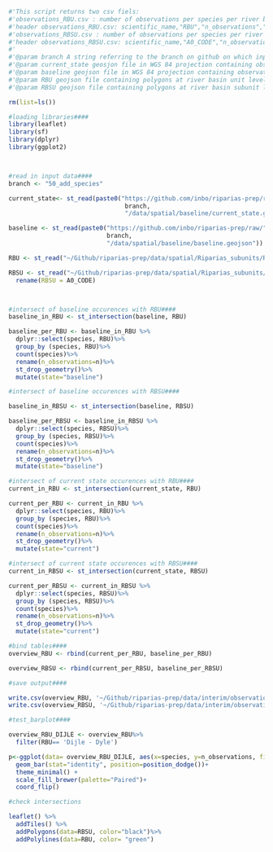 
```r
#'This script returns two csv fiels:
#'observations_RBU.csv : number of observations per species per river basin unit per state (baseline or current) 
#'header observations_RBU.csv: scientific_name,"RBU","n_observations","state"
#'observations_RBSU.csv : number of observations per species per river basin subunit per state (baseline or current)
#'header observations_RBSU.csv: scientific_name,"A0_CODE","n_observations","state"
#'
#'@param branch A string referring to the branch on github on which input data is read in
#'@param current_state geosjon file in WGS 84 projection containing observations from 2010 until now
#'@param baseline geojson file in WGS 84 projection containing observations from 2010 to 2020
#'@param RBU geojson file containing polygons at river basin unit level
#'@param RBSU geojson file containing polygons at river basin subunit level

rm(list=ls())

#loading libraries####
library(leaflet)
library(sf)
library(dplyr)
library(ggplot2)



#read in input data####
branch <- "50_add_species"

current_state<- st_read(paste0("https://github.com/inbo/riparias-prep/raw/", 
                                branch,
                                "/data/spatial/baseline/current_state.geojson"))

baseline <- st_read(paste0("https://github.com/inbo/riparias-prep/raw/", 
                           branch,
                           "/data/spatial/baseline/baseline.geojson"))

RBU <- st_read("~/Github/riparias-prep/data/spatial/Riparias_subunits/RBU_RIPARIAS_12_02_2021.geojson")

RBSU <- st_read("~/Github/riparias-prep/data/spatial/Riparias_subunits/RBSU_RIPARIAS_12_02_2021.geojson")%>%
  rename(RBSU = A0_CODE)



#intersect of baseline occurences with RBU####
baseline_in_RBU <- st_intersection(baseline, RBU)

baseline_per_RBU <- baseline_in_RBU %>%
  dplyr::select(species, RBU)%>%
  group_by (species, RBU)%>%
  count(species)%>%
  rename(n_observations=n)%>%
  st_drop_geometry()%>%
  mutate(state="baseline")

#intersect of baseline occurences with RBSU####

baseline_in_RBSU <- st_intersection(baseline, RBSU)

baseline_per_RBSU <- baseline_in_RBSU %>%
  dplyr::select(species, RBSU)%>%
  group_by (species, RBSU)%>%
  count(species)%>%
  rename(n_observations=n)%>%
  st_drop_geometry()%>%
  mutate(state="baseline")

#intersect of current state occurences with RBU####
current_in_RBU <- st_intersection(current_state, RBU)

current_per_RBU <- current_in_RBU %>%
  dplyr::select(species, RBU)%>%
  group_by (species, RBU)%>%
  count(species)%>%
  rename(n_observations=n)%>%
  st_drop_geometry()%>%
  mutate(state="current")

#intersect of current state occurences with RBSU####
current_in_RBSU <- st_intersection(current_state, RBSU)

current_per_RBSU <- current_in_RBSU %>%
  dplyr::select(species, RBSU)%>%
  group_by (species, RBSU)%>%
  count(species)%>%
  rename(n_observations=n)%>%
  st_drop_geometry()%>%
  mutate(state="current")

#bind tables####
overview_RBU <- rbind(current_per_RBU, baseline_per_RBU)

overview_RBSU <- rbind(current_per_RBSU, baseline_per_RBSU)

#save output####

write.csv(overview_RBU, '~/Github/riparias-prep/data/interim/observations_RBU.csv', row.names=FALSE)
write.csv(overview_RBSU, '~/Github/riparias-prep/data/interim/observations_RBSU.csv', row.names=FALSE)

#test_barplot####

overview_RBU_DIJLE <- overview_RBU%>%
  filter(RBU== 'Dijle - Dyle')

p<-ggplot(data= overview_RBU_DIJLE, aes(x=species, y=n_observations, fill= state)) +
  geom_bar(stat="identity", position=position_dodge())+
  theme_minimal() +
  scale_fill_brewer(palette="Paired")+
  coord_flip()

#check intersections

leaflet() %>% 
  addTiles() %>% 
  addPolygons(data=RBSU, color="black")%>%
  addPolylines(data=RBU, color= "green")
  
```